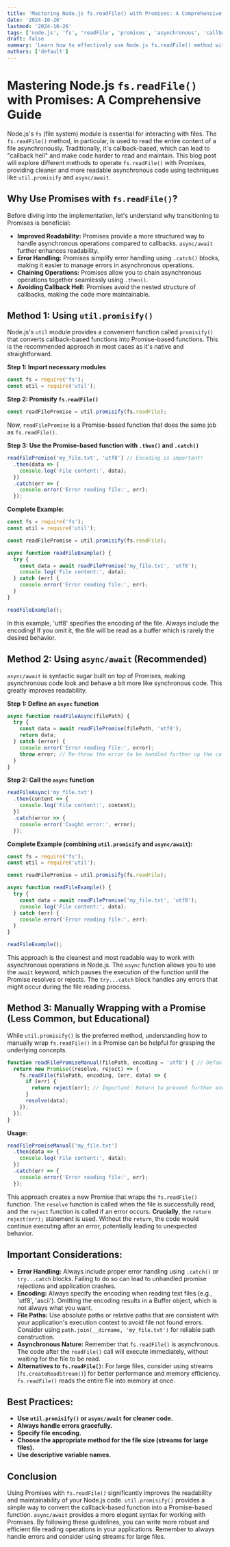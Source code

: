```yaml
---
title: 'Mastering Node.js fs.readFile() with Promises: A Comprehensive Guide'
date: '2024-10-26'
lastmod: '2024-10-26'
tags: ['node.js', 'fs', 'readFile', 'promises', 'asynchronous', 'callback', 'util.promisify', 'async/await', 'error handling']
draft: false
summary: 'Learn how to effectively use Node.js fs.readFile() method with Promises for cleaner, more maintainable asynchronous code. Explore various techniques, including util.promisify, async/await, and robust error handling strategies.'
authors: ['default']
---
```


# Mastering Node.js `fs.readFile()` with Promises: A Comprehensive Guide

Node.js's `fs` (file system) module is essential for interacting with files. The `fs.readFile()` method, in particular, is used to read the entire content of a file asynchronously. Traditionally, it's callback-based, which can lead to "callback hell" and make code harder to read and maintain.  This blog post will explore different methods to operate `fs.readFile()` with Promises, providing cleaner and more readable asynchronous code using techniques like `util.promisify` and `async/await`.

## Why Use Promises with `fs.readFile()`?

Before diving into the implementation, let's understand why transitioning to Promises is beneficial:

*   **Improved Readability:** Promises provide a more structured way to handle asynchronous operations compared to callbacks.  `async/await` further enhances readability.
*   **Error Handling:** Promises simplify error handling using `.catch()` blocks, making it easier to manage errors in asynchronous operations.
*   **Chaining Operations:** Promises allow you to chain asynchronous operations together seamlessly using `.then()`.
*   **Avoiding Callback Hell:**  Promises avoid the nested structure of callbacks, making the code more maintainable.

## Method 1: Using `util.promisify()`

Node.js's `util` module provides a convenient function called `promisify()` that converts callback-based functions into Promise-based functions.  This is the recommended approach in most cases as it's native and straightforward.

**Step 1: Import necessary modules**

```javascript
const fs = require('fs');
const util = require('util');
```

**Step 2: Promisify `fs.readFile()`**

```javascript
const readFilePromise = util.promisify(fs.readFile);
```

Now, `readFilePromise` is a Promise-based function that does the same job as `fs.readFile()`.

**Step 3: Use the Promise-based function with `.then()` and `.catch()`**

```javascript
readFilePromise('my_file.txt', 'utf8') // Encoding is important!
  .then(data => {
    console.log('File content:', data);
  })
  .catch(err => {
    console.error('Error reading file:', err);
  });
```

**Complete Example:**

```javascript
const fs = require('fs');
const util = require('util');

const readFilePromise = util.promisify(fs.readFile);

async function readFileExample() {
  try {
    const data = await readFilePromise('my_file.txt', 'utf8');
    console.log('File content:', data);
  } catch (err) {
    console.error('Error reading file:', err);
  }
}

readFileExample();
```

In this example, 'utf8' specifies the encoding of the file. Always include the encoding!  If you omit it, the file will be read as a buffer which is rarely the desired behavior.

## Method 2: Using `async/await` (Recommended)

`async/await` is syntactic sugar built on top of Promises, making asynchronous code look and behave a bit more like synchronous code. This greatly improves readability.

**Step 1: Define an `async` function**

```javascript
async function readFileAsync(filePath) {
  try {
    const data = await readFilePromise(filePath, 'utf8');
    return data;
  } catch (error) {
    console.error('Error reading file:', error);
    throw error; // Re-throw the error to be handled further up the call stack if needed
  }
}
```

**Step 2: Call the `async` function**

```javascript
readFileAsync('my_file.txt')
  .then(content => {
    console.log('File content:', content);
  })
  .catch(error => {
    console.error('Caught error:', error);
  });
```

**Complete Example (combining `util.promisify` and `async/await`):**

```javascript
const fs = require('fs');
const util = require('util');

const readFilePromise = util.promisify(fs.readFile);

async function readFileExample() {
  try {
    const data = await readFilePromise('my_file.txt', 'utf8');
    console.log('File content:', data);
  } catch (err) {
    console.error('Error reading file:', err);
  }
}

readFileExample();
```

This approach is the cleanest and most readable way to work with asynchronous operations in Node.js. The `async` function allows you to use the `await` keyword, which pauses the execution of the function until the Promise resolves or rejects. The `try...catch` block handles any errors that might occur during the file reading process.

## Method 3: Manually Wrapping with a Promise (Less Common, but Educational)

While `util.promisify()` is the preferred method, understanding how to manually wrap `fs.readFile()` in a Promise can be helpful for grasping the underlying concepts.

```javascript
function readFilePromiseManual(filePath, encoding = 'utf8') { // Default encoding for safety
  return new Promise((resolve, reject) => {
    fs.readFile(filePath, encoding, (err, data) => {
      if (err) {
        return reject(err); // Important: Return to prevent further execution in case of error
      }
      resolve(data);
    });
  });
}
```

**Usage:**

```javascript
readFilePromiseManual('my_file.txt')
  .then(data => {
    console.log('File content:', data);
  })
  .catch(err => {
    console.error('Error reading file:', err);
  });
```

This approach creates a new Promise that wraps the `fs.readFile()` function.  The `resolve` function is called when the file is successfully read, and the `reject` function is called if an error occurs.  **Crucially**, the `return reject(err);` statement is used. Without the `return`, the code would continue executing after an error, potentially leading to unexpected behavior.

## Important Considerations:

*   **Error Handling:** Always include proper error handling using `.catch()` or `try...catch` blocks.  Failing to do so can lead to unhandled promise rejections and application crashes.
*   **Encoding:**  Always specify the encoding when reading text files (e.g., 'utf8', 'ascii').  Omitting the encoding results in a Buffer object, which is not always what you want.
*   **File Paths:**  Use absolute paths or relative paths that are consistent with your application's execution context to avoid file not found errors. Consider using `path.join(__dirname, 'my_file.txt')` for reliable path construction.
*   **Asynchronous Nature:**  Remember that `fs.readFile()` is asynchronous.  The code after the `readFile()` call will execute immediately, without waiting for the file to be read.
*   **Alternatives to `fs.readFile()`:**  For large files, consider using streams (`fs.createReadStream()`) for better performance and memory efficiency.  `fs.readFile()` reads the entire file into memory at once.

## Best Practices:

*   **Use `util.promisify()` or `async/await` for cleaner code.**
*   **Always handle errors gracefully.**
*   **Specify file encoding.**
*   **Choose the appropriate method for the file size (streams for large files).**
*   **Use descriptive variable names.**

## Conclusion

Using Promises with `fs.readFile()` significantly improves the readability and maintainability of your Node.js code. `util.promisify()` provides a simple way to convert the callback-based function into a Promise-based function.  `async/await` provides a more elegant syntax for working with Promises.  By following these guidelines, you can write more robust and efficient file reading operations in your applications. Remember to always handle errors and consider using streams for large files.